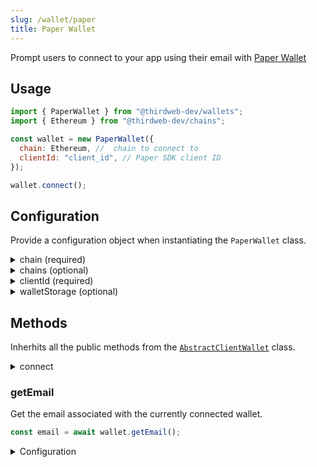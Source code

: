 ```yaml
---
slug: /wallet/paper
title: Paper Wallet
---
```



Prompt users to connect to your app using their email with [Paper Wallet](https://docs.withpaper.com/reference/embedded-wallet-service-overview)

## Usage

```javascript
import { PaperWallet } from "@thirdweb-dev/wallets";
import { Ethereum } from "@thirdweb-dev/chains";

const wallet = new PaperWallet({
  chain: Ethereum, //  chain to connect to
  clientId: "client_id", // Paper SDK client ID
});

wallet.connect();
```

## Configuration

Provide a configuration object when instantiating the `PaperWallet` class.

<details>
  <summary>chain (required)</summary>
  <div>

The chain to connect to by default.

Must be a `Chain` object, from the [`@thirdweb-dev/chains`](https://www.npmjs.com/package/@thirdweb-dev/chains) package.

</div>
</details>

<details>
  <summary>chains (optional)</summary>
  <div>

Provide an array of chains you want to support.

Must be an array of `Chain` objects, from the [`@thirdweb-dev/chains`](https://www.npmjs.com/package/@thirdweb-dev/chains) package.

</div>
</details>

<details>
  <summary>clientId (required)</summary>
  <div>

Paper SDK requires a clientId for instantiation. You can create a clientId for your app on [paper.xyz](https://paper.xyz/product/wallet)

Must be a `string`.

</div>
</details>

<details>
  <summary>walletStorage (optional)</summary>
  <div>

wallet needs to store data in a persistent storage. By default `localStorage` is used. If you want to use a different storage, you can pass it in the `walletStorage` option.

Must be an object conforming to the `AsyncStorage` interface:

```typescript
export interface AsyncStorage {
  getItem(key: string): Promise<string | null>;
  setItem(key: string, value: string): Promise<void>;
  removeItem(key: string): Promise<void>;
}
```

Example:

```javascript
import { PaperWallet } from "@thirdweb-dev/wallets";

const walletWithOptions = new PaperWallet({
  // ... other required config

  // highlight-start
  walletStorage: {
    getItem: (key) => {
      // Implement your own storage logic here
    },
    removeItem: (key) => {
      // Implement your own storage logic here
    },
    setItem: (key, value) => {
      // Implement your own storage logic here
    },
  },
  // highlight-end
});
```

</div>
</details>

## Methods

Inherhits all the public methods from the [`AbstractClientWallet`](interfaces/abstract-client-wallet) class.

<details>
  <summary>connect</summary>
  <div>

```typescript
connect(options?: {
  email?: string,
  chainId: 5 |
  10 |
  1 |
  56 |
  97 |
  137 |
  250 |
  420 |
  4002 |
  42161 |
  43114 |
  80001 |
  421613 |
  undefined;
}): Promise<string>;
```

Calling `connect` opens the Paper Wallet's Modal and prompts the user to log in with their email address.

<details>
  <summary>email (optional)</summary>
  <div>

If `email` is not provided, the user will be prompted to enter their email address or sign in with a Google account. Once the user enters the email address or signs in with a Google account, an OTP will be sent to the user's email address. Once the user enters the OTP, the wallet will be connected.

If the `email` is provided, the user will be directly shown the OTP screen, the user will not be prompted to enter their email.

</div>
</details>

<details>
  <summary>chainId (optional)</summary>
  <div>

If chainId is provided, wallet will be connected to provided chainId.

Paper Wallet only supports below shown chains at the moment:

- Ethereum (1)
- Goerli (5)
- Polygon (137)
- Avalanche(43114)
- Fantom (250)
- Fantom Testnet (4002)
- Mumbai Testnet (80001)
- Avalanche (43114)
- Optimism (10)
- Optimism Testnet (420)
- Binance Smart Chain (56)
- Binance Smart Chain Testnet (97)
- Arbitrum One (42161)
- Arbitrum Goerli Testnet (421611)

</div>
</details>

</div>
</details>

### getEmail

Get the email associated with the currently connected wallet.

```javascript
const email = await wallet.getEmail();
```

<details>
  <summary>Configuration</summary>
  <div>

#### Return Value

Returns a `string` containing the email.

```typescript
string;
```

</div>
</details>
